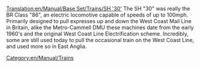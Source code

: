 [[Translation:en/Manual/Base Set/Trains/SH '30']]
The SH "30" was really the BR Class "86", an electric locomotive capable of speeds of up to 100mph. Primarily designed to pull expresses up and down the West Coast Mail Line in Britain, alike the Metro-Cammell DMU these machines date from the early 1960's and the original West Coast Line Electrification scheme. Incredibly, some are still used today to pull the occasional train on the West Coast Line, and used more so in East Anglia.

[[Category:en/Manual/Trains]]